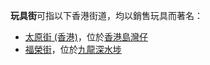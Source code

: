 '''玩具街'''可指以下香港街道，均以銷售玩具而著名：
*[[太原街_(香港)|太原街 (香港)]]，位於[[香港島|香港島]][[灣仔|灣仔]]
*[[福榮街|福榮街]]，位於[[九龍|九龍]][[深水埗|深水埗]]
{{disambig|Cat=三字中国地名消歧义}}